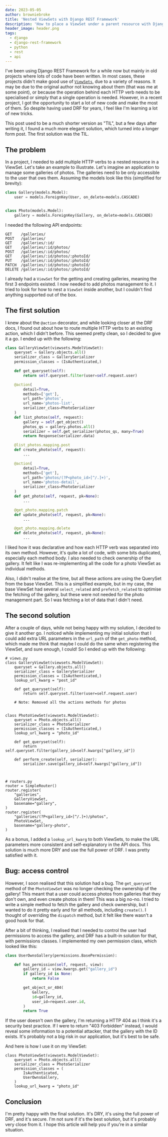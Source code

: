 ```yaml
---
date: 2023-05-05
author: browniebroke
title: 'Nested ViewSets with Django REST Framework'
description: 'How to place a ViewSet under a parent resource with Django REST Framework'
header_image: header.png
tags:
  - django
  - django-rest-framework
  - python
  - rest
  - api
---
```


I've been using Django REST Framework for a while now but mainly in old projects where lots of code have been written. In most cases, these projects didn't make good use of [`ViewSets`](https://www.django-rest-framework.org/api-guide/viewsets), due to a variety of reasons. It may be due to the original author not knowing about them (that was me at some point), or because the operation behind each HTTP verb needs to be specialised or simply that a single operation is needed. However, in a recent project, I got the opportunity to start a lot of new code and make the most of them. So despite having used DRF for years, I feel like I'm learning a lot of new tricks.


<Callout level="note">
  This post used to be a much shorter version as "TIL", but a few days after
  writing it, I found a much more elegant solution, which turned into a longer
  form post. The first solution was the TIL.
</Callout>

## The problem

In a project, I needed to add multiple HTTP verbs to a nested resource in a ViewSet. Let's take an example to illustrate. Let's imagine an application to manage some galleries of photos. The galleries need to be only accessible to the user that ows them. Assuming the models look like this (simplified for brevity):

```python
class Gallery(models.Model):
    user = models.ForeignKey(User, on_delete=models.CASCADE)


class Photo(models.Model):
    gallery = models.ForeignKey(Gallery, on_delete=models.CASCADE)
```

I needed the following API endpoints:

```http
GET    /galleries/
POST   /galleries/
GET    /galleries/:id/
GET    /galleries/:id/photos/
POST   /galleries/:id/photos/
GET    /galleries/:id/photos/:photoId/
PUT    /galleries/:id/photos/:photoId/
PATCH  /galleries/:id/photos/:photoId/
DELETE /galleries/:id/photos/:photoId/
```

I already had a `ViewSet` for the getting and creating galleries, meaning the first 3 endpoints existed. I now needed to add photos management to it. I tried to look for how to nest a `ViewSet` inside another, but I couldn't find anything supported out of the box.

## The first solution

I knew about the `@action` decorator, and while looking closer at the DRF docs, I found out about how to route multiple HTTP verbs to an existing action, which I didn't before. This seemed pretty clean, so I decided to give it a go. I ended up with the following:

```python
class GalleryViewSet(viewsets.ModelViewSet):
    queryset = Gallery.objects.all()
    serializer_class = GallerySerializer
    permission_classes = (IsAuthenticated,)

    def get_queryset(self):
        return self.queryset.filter(user=self.request.user)

    @action(
        detail=True,
        methods=['get'],
        url_path='photos',
        url_name='photos-list',
        serializer_class=PhotoSerializer
    )
    def list_photos(self, request):
        gallery = self.get_object()
        photos_qs = gallery.photos.all()
        serializer = self.get_serializer(photos_qs, many=True)
        return Response(serializer.data)

    @list_photos.mapping.post
    def create_photo(self, request):
        ...

    @action(
        detail=True,
        methods=['get'],
        url_path='photos/(?P<photo_id>[^/.]+)',
        url_name='photos-detail',
        serializer_class=PhotoSerializer
    )
    def get_photo(self, request, pk=None):
        ...

    @get_photo.mapping.patch
    def update_photo(self, request, pk=None):
        ...

    @get_photo.mapping.delete
    def delete_photo(self, request, pk=None):
        ...
```

I liked how it was declarative and how each HTTP verb was separated into its own method. However, it's quite a lot of code, with some bits duplicated, especially each method body. I also needed to check ownership of the gallery. It felt like I was re-implementing all the code for a photo ViewSet as individual methods.

Also, I didn't realise at the time, but all these actions are using the QuerySet from the base ViewSet. This is a simplified example, but in my case, the base ViewSet had several `select_related` and `prefetch_related` to optimise the fetching of the gallery, but these were not needed for the photo management part. So I was fetching a lot of data that I didn't need.

## The second solution

After a couple of days, while not being happy with my solution, I decided to give it another go. I noticed while implementing my initial solution that I could add extra URL parameters in the `url_path` of the `get_photo` method, which made me think that maybe I could do the same when registering the ViewSet, and sure enough, I could! So I ended up with the following:

```python{6,14-18,20,21,23,24,35-39}
# views.py
class GalleryViewSet(viewsets.ModelViewSet):
    queryset = Gallery.objects.all()
    serializer_class = GallerySerializer
    permission_classes = (IsAuthenticated,)
    lookup_url_kwarg = "post_id"

    def get_queryset(self):
        return self.queryset.filter(user=self.request.user)

    # Note: Removed all the actions methods for photos


class PhotoViewSet(viewsets.ModelViewSet):
    queryset = Photo.objects.all()
    serializer_class = PhotoSerializer
    permission_classes = (IsAuthenticated,)
    lookup_url_kwarg = "photo_id"

    def get_queryset(self):
        return self.queryset.filter(gallery_id=self.kwargs["gallery_id"])

    def perform_create(self, serializer):
        serializer.save(gallery_id=self.kwargs["gallery_id"])



# routers.py
router = SimpleRouter()
router.register(
    "galleries",
    GalleryViewSet,
    basename="gallery",
)
router.register(
    "galleries/(?P<gallery_id>[^/.]+)/photos",
    PhotoViewSet,
    basename="gallery-photo",
)
```

As a bonus, I added a `lookup_url_kwarg` to both ViewSets, to make the URL parameters more consistent and self-explanatory in the API docs. This solution is much more DRY and use the full power of DRF. I was pretty satisfied with it.

## Bug: access control

However, I soon realised that this solution had a bug. The `get_queryset` method of the `PhotoViewSet` was no longer checking the ownership of the gallery! This meant that a user could access photos from galleries that they don't own, and even create photos in them! This was a big no-no. I tried to write a simple method to fetch the gallery and check ownership, but I wanted to do it pretty early and for all methods, including `create()`. I thought of overriding the `dispatch` method, but it felt like there wasn't a good hook for that.

After a bit of thinking, I realised that I needed to control the user had permissions to access the gallery, and DRF has a built-in solution for that, with permissions classes. I implemented my own permission class, which looked like this:

```python
class UserOwnsGallery(permissions.BasePermission):

    def has_permission(self, request, view):
        gallery_id = view.kwargs.get("gallery_id")
        if gallery_id is None:
            return False

        get_object_or_404(
            Gallery,
            id=gallery_id,
            user_id=request.user.id,
        )
        return True
```

If the user doesn't own the gallery, I'm returning a HTTP 404 as I think it's a security best practice. If I were to return "403 Forbidden" instead, I would reveal some information to a potential attacker, that the gallery with the ID exists. It's probably not a big risk in our application, but it's best to be safe.

And here is how I use it on my ViewSet:

```python{6}
class PhotoViewSet(viewsets.ModelViewSet):
    queryset = Photo.objects.all()
    serializer_class = PhotoSerializer
    permission_classes = (
        IsAuthenticated,
        UserOwnsGallery,
    )
    lookup_url_kwarg = "photo_id"
```

## Conclusion

I'm pretty happy with the final solution. It's DRY, it's using the full power of DRF, and it's secure. I'm not sure if it's the best solution, but it's probably very close from it. I hope this article will help you if you're in a similar situation.
